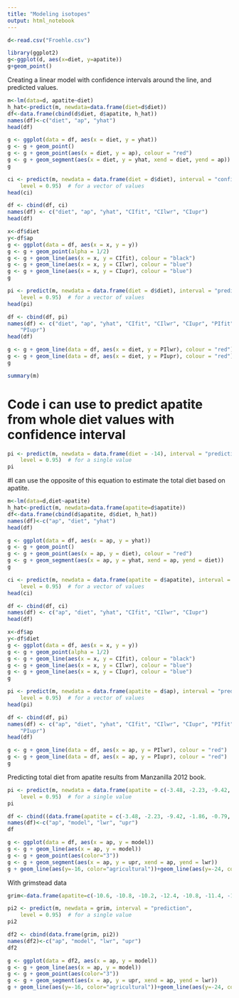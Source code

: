 ```yaml
---
title: "Modeling isotopes"
output: html_notebook
---
```


```r
d<-read.csv("Froehle.csv")
```
```r
library(ggplot2)
g<-ggplot(d, aes(x=diet, y=apatite))
g+geom_point()
```
Creating a linear model with confidence intervals around the line, and predicted values. 


```r
m<-lm(data=d, apatite~diet)
h_hat<-predict(m, newdata=data.frame(diet=d$diet))
df<-data.frame(cbind(d$diet, d$apatite, h_hat))
names(df)<-c("diet", "ap", "yhat")
head(df)
```

```r
g <- ggplot(data = df, aes(x = diet, y = yhat))
g <- g + geom_point()
g <- g + geom_point(aes(x = diet, y = ap), colour = "red")
g <- g + geom_segment(aes(x = diet, y = yhat, xend = diet, yend = ap))
g
```

```r
ci <- predict(m, newdata = data.frame(diet = d$diet), interval = "confidence", 
    level = 0.95)  # for a vector of values
head(ci)
```

```r
df <- cbind(df, ci)
names(df) <- c("diet", "ap", "yhat", "CIfit", "CIlwr", "CIupr")
head(df)
```

```r
x<-df$diet
y<-df$ap
g <- ggplot(data = df, aes(x = x, y = y))
g <- g + geom_point(alpha = 1/2)
g <- g + geom_line(aes(x = x, y = CIfit), colour = "black")
g <- g + geom_line(aes(x = x, y = CIlwr), colour = "blue")
g <- g + geom_line(aes(x = x, y = CIupr), colour = "blue")
g
```

```r
pi <- predict(m, newdata = data.frame(diet = d$diet), interval = "prediction", 
    level = 0.95)  # for a vector of values
head(pi)
```

```r
df <- cbind(df, pi)
names(df) <- c("diet", "ap", "yhat", "CIfit", "CIlwr", "CIupr", "PIfit", "PIlwr", 
    "PIupr")
head(df)
```

```r
g <- g + geom_line(data = df, aes(x = diet, y = PIlwr), colour = "red")
g <- g + geom_line(data = df, aes(x = diet, y = PIupr), colour = "red")
g
```
```r
summary(m)
```
# Code i can use to predict apatite from whole diet values with confidence interval
```r
pi <- predict(m, newdata = data.frame(diet = -14), interval = "prediction", 
    level = 0.95)  # for a single value
pi
```

#I can use the opposite of this equation to estimate the total diet based on apatite.




```r
m<-lm(data=d,diet~apatite)
h_hat<-predict(m, newdata=data.frame(apatite=d$apatite))
df<-data.frame(cbind(d$apatite, d$diet, h_hat))
names(df)<-c("ap", "diet", "yhat")
head(df)
```

```r
g <- ggplot(data = df, aes(x = ap, y = yhat))
g <- g + geom_point()
g <- g + geom_point(aes(x = ap, y = diet), colour = "red")
g <- g + geom_segment(aes(x = ap, y = yhat, xend = ap, yend = diet))
g
```

```r
ci <- predict(m, newdata = data.frame(apatite = d$apatite), interval = "confidence", 
    level = 0.95)  # for a vector of values
head(ci)
```

```r
df <- cbind(df, ci)
names(df) <- c("ap", "diet", "yhat", "CIfit", "CIlwr", "CIupr")
head(df)
```

```r
x<-df$ap
y<-df$diet
g <- ggplot(data = df, aes(x = x, y = y))
g <- g + geom_point(alpha = 1/2)
g <- g + geom_line(aes(x = x, y = CIfit), colour = "black")
g <- g + geom_line(aes(x = x, y = CIlwr), colour = "blue")
g <- g + geom_line(aes(x = x, y = CIupr), colour = "blue")
g
```

```r
pi <- predict(m, newdata = data.frame(apatite = d$ap), interval = "prediction", 
    level = 0.95)  # for a vector of values
head(pi)
```

```r
df <- cbind(df, pi)
names(df) <- c("ap", "diet", "yhat", "CIfit", "CIlwr", "CIupr", "PIfit", "PIlwr", 
    "PIupr")
head(df)
```

```r
g <- g + geom_line(data = df, aes(x = ap, y = PIlwr), colour = "red")
g <- g + geom_line(data = df, aes(x = ap, y = PIupr), colour = "red")
g
```

Predicting total diet from apatite results from Manzanilla 2012 book. 

```r
pi <- predict(m, newdata = data.frame(apatite = c(-3.48, -2.23, -9.42, -1.86, -0.79, -7.57, -8.47)), interval = "prediction", 
    level = 0.95)  # for a single value
pi
```

```r
df <- cbind((data.frame(apatite = c(-3.48, -2.23, -9.42, -1.86, -0.79, -7.57, -8.47))), pi)
names(df)<-c("ap", "model", "lwr", "upr")
df
```



```r
g <- ggplot(data = df, aes(x = ap, y = model))
g <- g + geom_line(aes(x = ap, y = model))
g <- g + geom_point(aes(color="3"))
g <- g + geom_segment(aes(x = ap, y = upr, xend = ap, yend = lwr))
g + geom_line(aes(y=-16, color="agricultural"))+geom_line(aes(y=-24, color="Lacustrine"))+geom_line(aes(y=-20, color="mount/forest"))+geom_line(aes(y=-13, color="C4_100%"))
```


With grimstead data
```r
grim<-data.frame(apatite=c(-10.6, -10.8, -10.2, -12.4, -10.8, -11.4, -10.7, -11.2, -9.7, -9.5, -8.3, -9.4, -10.8, -10.1, -12.5, -12.6, -11.8, -12.7, -12.8, -10.7, -7.7, -9.7, -10.3, -10.6, -10.5, -10.2, -9.2, -11.0, -10.0, -7.5, -6.0, -4.7, -5.8, -3.8))

pi2 <- predict(m, newdata = grim, interval = "prediction", 
    level = 0.95)  # for a single value
pi2

df2 <- cbind(data.frame(grim, pi2))
names(df2)<-c("ap", "model", "lwr", "upr")
df2
```


```r
g <- ggplot(data = df2, aes(x = ap, y = model))
g <- g + geom_line(aes(x = ap, y = model))
g <- g + geom_point(aes(color="3"))
g <- g + geom_segment(aes(x = ap, y = upr, xend = ap, yend = lwr))
g + geom_line(aes(y=-16, color="agricultural"))+geom_line(aes(y=-24, color="Lacustrine"))+geom_line(aes(y=-20, color="mount/forest"))+geom_line(aes(y=-13, color="C4_100%"))
```



